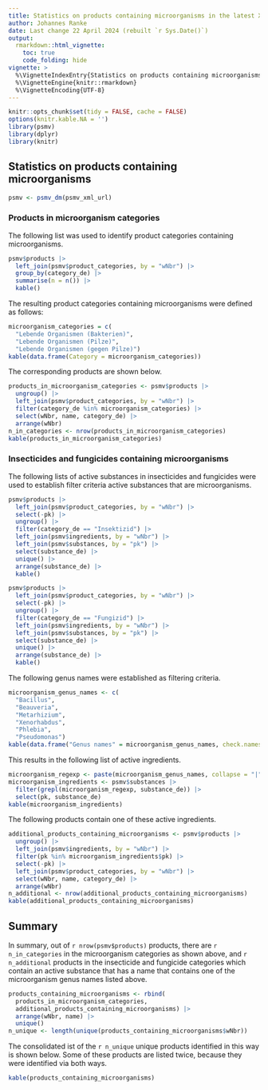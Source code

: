 ```yaml
---
title: Statistics on products containing microorganisms in the latest XML dump of the PSMV
author: Johannes Ranke
date: Last change 22 April 2024 (rebuilt `r Sys.Date()`)
output:
  rmarkdown::html_vignette:
    toc: true
    code_folding: hide
vignette: >
  %\VignetteIndexEntry{Statistics on products containing microorganisms in the latest XML dump of the PSMV}
  %\VignetteEngine{knitr::rmarkdown}
  %\VignetteEncoding{UTF-8}
---
```


```r
knitr::opts_chunk$set(tidy = FALSE, cache = FALSE)
options(knitr.kable.NA = '')
library(psmv)
library(dplyr)
library(knitr)
```

## Statistics on products containing microorganisms

```r
psmv <- psmv_dm(psmv_xml_url)
```

### Products in microorganism categories

The following list was used to identify product categories containing
microorganisms.

```r
psmv$products |>
  left_join(psmv$product_categories, by = "wNbr") |>
  group_by(category_de) |>
  summarise(n = n()) |>
  kable()
```

The resulting product categories containing microorganisms 
were defined as follows:

```r
microorganism_categories = c(
  "Lebende Organismen (Bakterien)",
  "Lebende Organismen (Pilze)",
  "Lebende Organismen (gegen Pilze)")
kable(data.frame(Category = microorganism_categories))
```

The corresponding products are shown below.

```r
products_in_microorganism_categories <- psmv$products |>
  ungroup() |>
  left_join(psmv$product_categories, by = "wNbr") |>
  filter(category_de %in% microorganism_categories) |>
  select(wNbr, name, category_de) |>
  arrange(wNbr)
n_in_categories <- nrow(products_in_microorganism_categories)
kable(products_in_microorganism_categories)
```

### Insecticides and fungicides containing microorganisms

The following lists of active substances in insecticides and fungicides were
used to establish filter criteria active substances that are microorganisms.

```r
psmv$products |>
  left_join(psmv$product_categories, by = "wNbr") |>
  select(-pk) |>
  ungroup() |>
  filter(category_de == "Insektizid") |>
  left_join(psmv$ingredients, by = "wNbr") |>
  left_join(psmv$substances, by = "pk") |>
  select(substance_de) |>
  unique() |>
  arrange(substance_de) |>
  kable()

psmv$products |>
  left_join(psmv$product_categories, by = "wNbr") |>
  select(-pk) |>
  ungroup() |>
  filter(category_de == "Fungizid") |>
  left_join(psmv$ingredients, by = "wNbr") |>
  left_join(psmv$substances, by = "pk") |>
  select(substance_de) |>
  unique() |>
  arrange(substance_de) |>
  kable()
```

The following genus names were established as filtering criteria.

```r
microorganism_genus_names <- c(
  "Bacillus",
  "Beauveria",
  "Metarhizium",
  "Xenorhabdus",
  "Phlebia",
  "Pseudomonas")
kable(data.frame("Genus names" = microorganism_genus_names, check.names = FALSE))
```

This results in the following list of active ingredients.

```r
microorganism_regexp <- paste(microorganism_genus_names, collapse = "|")
microorganism_ingredients <- psmv$substances |>
  filter(grepl(microorganism_regexp, substance_de)) |>
  select(pk, substance_de)
kable(microorganism_ingredients)

```

The following products contain one of these active ingredients.

```r
additional_products_containing_microorganisms <- psmv$products |>
  ungroup() |>
  left_join(psmv$ingredients, by = "wNbr") |>
  filter(pk %in% microorganism_ingredients$pk) |>
  select(-pk) |>
  left_join(psmv$product_categories, by = "wNbr") |> 
  select(wNbr, name, category_de) |>
  arrange(wNbr)
n_additional <- nrow(additional_products_containing_microorganisms)
kable(additional_products_containing_microorganisms)
```

## Summary

In summary, out of `r nrow(psmv$products)` products, there are
`r n_in_categories` in the microorganism categories
as shown above, and
`r n_additional` products in the
insecticide and fungicide categories which contain an active substance that
has a name that contains one of the microorganism genus names listed above.

```r
products_containing_microorganisms <- rbind(
  products_in_microorganism_categories, 
  additional_products_containing_microorganisms) |>
  arrange(wNbr, name) |>
  unique()
n_unique <- length(unique(products_containing_microorganisms$wNbr))
```

The consolidated ist of the `r n_unique` unique products identified in this way
is shown below. Some of these products are listed twice, because they were 
identified via both ways.


```r
kable(products_containing_microorganisms)
```
